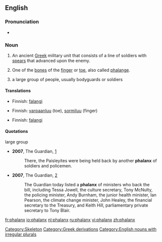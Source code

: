 {{see|Phalanx}}
==English==
===Pronunciation===
*{{audio|en-us-phalanx.ogg|Audio (US)}}

===Noun===
{{en-noun|es|pl2=phalanges}}

#{{italbrac|plural '''phalanxes'''}} An ancient [[Greek]] military unit that consists of a line of soldiers with [[spear]]s that advanced upon the enemy.
#{{italbrac|plural '''phalanges'''}} One of the [[bone]]s of the [[finger]] or [[toe]], also called [[phalange]].
# a large group of people, usually bodyguards or soldiers

====Translations====
{{trans-top|ancient military unit}}
*Finnish: [[falangi]]
{{trans-mid}}
{{trans-bottom}}

{{trans-top|bone}}
*Finnish: [[varpaanluu]] (toe), [[sormiluu]] (finger)
{{trans-mid}}
{{trans-bottom}}

{{trans-top|large group of people}}
*Finnish: [[falangi]]
{{trans-mid}}
{{trans-bottom}}

====Quotations====
;large group 
*'''2007''', The Guardian, [http://www.guardian.co.uk/commentisfree/story/0,,2073710,00.html]
*:There, the Paisleyites were being held back by another '''phalanx''' of soldiers and policemen. 
*'''2007''', The Guardian, [http://www.guardian.co.uk/freedom/Story/0,,2065311,00.html]
*:The Guardian today listed a '''phalanx''' of ministers who back the bill, including Tessa Jowell, the culture secretary, Tony McNulty, the policing minister, Andy Burnham, the junior health minister, Ian Pearson, the climate change minister, John Healey, the financial secretary to the Treasury, and Keith Hill, parliamentary private secretary to Tony Blair.

[[Category:Skeleton]]
[[Category:Greek derivations]]
[[Category:English nouns with irregular plurals]]

[[fr:phalanx]]
[[io:phalanx]]
[[nl:phalanx]]
[[ru:phalanx]]
[[vi:phalanx]]
[[zh:phalanx]]